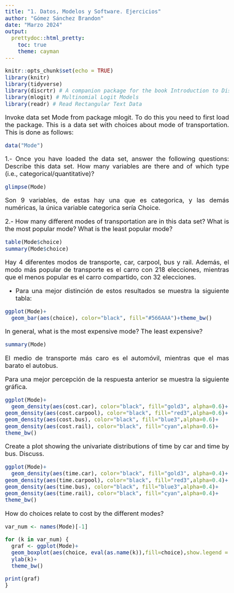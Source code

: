 ```yaml
---
title: "1. Datos, Modelos y Software. Ejercicios"
author: "Gómez Sánchez Brandon"
date: "Marzo 2024"
output: 
  prettydoc::html_pretty:
    toc: true
    theme: cayman
---
```




<style>
body {
text-align: justify}
</style>

<style type="text/css">
body{/*Normal*/
     font-size: 20px;
}
</style>



```r
knitr::opts_chunk$set(echo = TRUE)
library(knitr)
library(tidyverse)
library(discrtr) # A companion package for the book Introduction to Discrete Choice Analysis with `R`
library(mlogit) # Multinomial Logit Models
library(readr) # Read Rectangular Text Data
```



Invoke data set Mode from package mlogit. To do this you need to first load the package. This is a data set with choices about mode of transportation. This is done as follows:

```r
data("Mode")
```

1.- Once you have loaded the data set, answer the following questions:
Describe this data set. How many variables are there and of which type (i.e., categorical/quantitative)?

```r
glimpse(Mode)
```
Son 9 variables, de estas hay una que es categorica, y las demás numéricas, la única variable categorica sería Choice.  

2.- How many different modes of transportation are in this data set? What is the most popular mode? What is the least popular mode?

```r
table(Mode$choice)
summary(Mode$choice)
```
Hay 4 diferentes modos de transporte, car, carpool, bus y rail. 
Además, el modo más popular de transporte es el carro con 218 elecciones, mientras que el menos popular es el carro compartido, con 32 elecciones. 


- Para una mejor distinción de estos resultados se muestra la siguiente tabla:

```r
ggplot(Mode)+
  geom_bar(aes(choice), color="black", fill="#566AAA")+theme_bw()
```


In general, what is the most expensive mode? The least expensive?

```r
summary(Mode)
```
El medio de transporte más caro es el automóvil, mientras que el mas barato el autobus. 

Para una mejor percepción de la respuesta anterior se muestra la siguiente gráfica.

```r
ggplot(Mode)+
  geom_density(aes(cost.car), color="black", fill="gold3", alpha=0.6)+
geom_density(aes(cost.carpool), color="black", fill="red3",alpha=0.6)+
geom_density(aes(cost.bus), color="black", fill="blue3",alpha=0.6)+
geom_density(aes(cost.rail), color="black", fill="cyan",alpha=0.6)+
theme_bw()
```

Create a plot showing the univariate distributions of time by car and time by bus. Discuss.

```r
ggplot(Mode)+
  geom_density(aes(time.car), color="black", fill="gold3", alpha=0.4)+
geom_density(aes(time.carpool), color="black", fill="red3",alpha=0.4)+
geom_density(aes(time.bus), color="black", fill="blue3",alpha=0.4)+
geom_density(aes(time.rail), color="black", fill="cyan",alpha=0.4)+
theme_bw()
```


How do choices relate to cost by the different modes?

```r
var_num <- names(Mode)[-1]

for (k in var_num) {
  graf <- ggplot(Mode)+
  geom_boxplot(aes(choice, eval(as.name(k)),fill=choice),show.legend = FALSE)+
  ylab(k)+
  theme_bw()

print(graf)
} 
```

